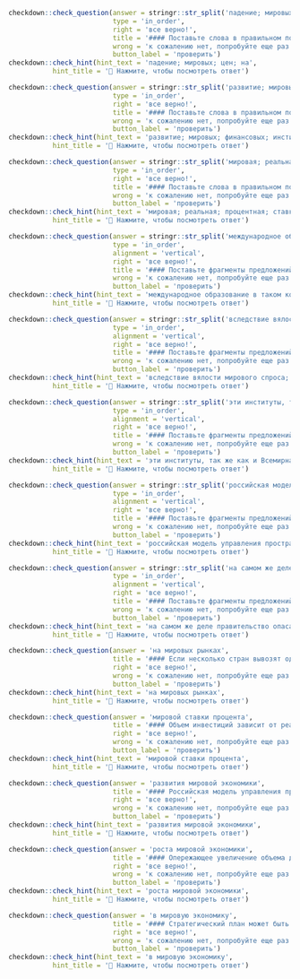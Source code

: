 
```r
checkdown::check_question(answer = stringr::str_split('падение; мировых; цен; на', '; ') |> unlist(), 
                          type = 'in_order',
                          right = 'все верно!',
                          title = '#### Поставьте слова в правильном порядке:',
                          wrong = 'к сожалению нет, попробуйте еще раз...',
                          button_label = 'проверить')
checkdown::check_hint(hint_text = 'падение; мировых; цен; на',
           hint_title = '🔎 Нажмите, чтобы посмотреть ответ')
```

```r
checkdown::check_question(answer = stringr::str_split('развитие; мировых; финансовых; институтов', '; ') |> unlist(), 
                          type = 'in_order',
                          right = 'все верно!',
                          title = '#### Поставьте слова в правильном порядке:',
                          wrong = 'к сожалению нет, попробуйте еще раз...',
                          button_label = 'проверить')
checkdown::check_hint(hint_text = 'развитие; мировых; финансовых; институтов',
           hint_title = '🔎 Нажмите, чтобы посмотреть ответ')
```

```r
checkdown::check_question(answer = stringr::str_split('мировая; реальная; процентная; ставка', '; ') |> unlist(), 
                          type = 'in_order',
                          right = 'все верно!',
                          title = '#### Поставьте слова в правильном порядке:',
                          wrong = 'к сожалению нет, попробуйте еще раз...',
                          button_label = 'проверить')
checkdown::check_hint(hint_text = 'мировая; реальная; процентная; ставка',
           hint_title = '🔎 Нажмите, чтобы посмотреть ответ')
```

```r
checkdown::check_question(answer = stringr::str_split('международное образование в таком контексте видится инструментом интеграции в мировое; научное и образовательное сообщество, работает на повышение престижа страны на; мировой арене и на формирование национальных элит, способствует накоплению человеческого; капитала, который, в свою очередь, гарантирует государствам развитие «экономики знаний» в долгосрочной перспективе', '; ') |> unlist(), 
                          type = 'in_order',
                          alignment = 'vertical',
                          right = 'все верно!',
                          title = '#### Поставьте фрагменты предложений в правильном порядке:',
                          wrong = 'к сожалению нет, попробуйте еще раз...',
                          button_label = 'проверить')
checkdown::check_hint(hint_text = 'международное образование в таком контексте видится инструментом интеграции в мировое; научное и образовательное сообщество, работает на повышение престижа страны на; мировой арене и на формирование национальных элит, способствует накоплению человеческого; капитала, который, в свою очередь, гарантирует государствам развитие «экономики знаний» в долгосрочной перспективе',
           hint_title = '🔎 Нажмите, чтобы посмотреть ответ')
```

```r
checkdown::check_question(answer = stringr::str_split('вследствие вялости мирового спроса; на товары и услуги; и ужесточения кредитной политики; банков объемы экспорта из стран БРИКС существенно снизились', '; ') |> unlist(), 
                          type = 'in_order',
                          alignment = 'vertical',
                          right = 'все верно!',
                          title = '#### Поставьте фрагменты предложений в правильном порядке:',
                          wrong = 'к сожалению нет, попробуйте еще раз...',
                          button_label = 'проверить')
checkdown::check_hint(hint_text = 'вследствие вялости мирового спроса; на товары и услуги; и ужесточения кредитной политики; банков объемы экспорта из стран БРИКС существенно снизились',
           hint_title = '🔎 Нажмите, чтобы посмотреть ответ')
```

```r
checkdown::check_question(answer = stringr::str_split('эти институты, так же как и Всемирная торговая организация, полагаясь в основном; на Вашингтонский консенсус, не смогли достигнуть в существенном плане поставленных перед ними; целей по улучшению уровня жизни основной массы населения планеты даже в развитом; мире и тем более стабилизировать глобальную экономику, чему свидетельством является развивающийся мировой финансовый кризис', '; ') |> unlist(), 
                          type = 'in_order',
                          alignment = 'vertical',
                          right = 'все верно!',
                          title = '#### Поставьте фрагменты предложений в правильном порядке:',
                          wrong = 'к сожалению нет, попробуйте еще раз...',
                          button_label = 'проверить')
checkdown::check_hint(hint_text = 'эти институты, так же как и Всемирная торговая организация, полагаясь в основном; на Вашингтонский консенсус, не смогли достигнуть в существенном плане поставленных перед ними; целей по улучшению уровня жизни основной массы населения планеты даже в развитом; мире и тем более стабилизировать глобальную экономику, чему свидетельством является развивающийся мировой финансовый кризис',
           hint_title = '🔎 Нажмите, чтобы посмотреть ответ')
```

```r
checkdown::check_question(answer = stringr::str_split('российская модель управления пространственным развитием не; отражает современных тенденций развития мировой экономики,; основанных на усилении конкуренции на всех; уровнях управления -предпринимательском, региональном, муниципальном, а также конкуренции между странами', '; ') |> unlist(), 
                          type = 'in_order',
                          alignment = 'vertical',
                          right = 'все верно!',
                          title = '#### Поставьте фрагменты предложений в правильном порядке:',
                          wrong = 'к сожалению нет, попробуйте еще раз...',
                          button_label = 'проверить')
checkdown::check_hint(hint_text = 'российская модель управления пространственным развитием не; отражает современных тенденций развития мировой экономики,; основанных на усилении конкуренции на всех; уровнях управления -предпринимательском, региональном, муниципальном, а также конкуренции между странами',
           hint_title = '🔎 Нажмите, чтобы посмотреть ответ')
```

```r
checkdown::check_question(answer = stringr::str_split('на самом же деле правительство опасалось; того, что производители, получив право выхода; на мировой рынок, почувствуют свою независимость; от государства и вновь начнут бороться против власти', '; ') |> unlist(), 
                          type = 'in_order',
                          alignment = 'vertical',
                          right = 'все верно!',
                          title = '#### Поставьте фрагменты предложений в правильном порядке:',
                          wrong = 'к сожалению нет, попробуйте еще раз...',
                          button_label = 'проверить')
checkdown::check_hint(hint_text = 'на самом же деле правительство опасалось; того, что производители, получив право выхода; на мировой рынок, почувствуют свою независимость; от государства и вновь начнут бороться против власти',
           hint_title = '🔎 Нажмите, чтобы посмотреть ответ')
```

```r
checkdown::check_question(answer = 'на мировых рынках', 
                          title = '#### Если несколько стран вывозят один и тот же товар и каждая из них принимает меры к увеличению экспорта, то предложение этого товара ____________ (**на, мировом, рынке**) может превышать спрос и понижать экспортные цены.',
                          right = 'все верно!', 
                          wrong = 'к сожалению нет, попробуйте еще раз...',
                          button_label = 'проверить')
checkdown::check_hint(hint_text = 'на мировых рынках',
           hint_title = '🔎 Нажмите, чтобы посмотреть ответ')                          
```

```r
checkdown::check_question(answer = 'мировой ставки процента', 
                          title = '#### Объем инвестиций зависит от реальной ____________ (**мировой, ставка, процент**): высокие ставки процента делают некоторые инвестиционные проекты неприбыльными.',
                          right = 'все верно!', 
                          wrong = 'к сожалению нет, попробуйте еще раз...',
                          button_label = 'проверить')
checkdown::check_hint(hint_text = 'мировой ставки процента',
           hint_title = '🔎 Нажмите, чтобы посмотреть ответ')                          
```

```r
checkdown::check_question(answer = 'развития мировой экономики', 
                          title = '#### Российская модель управления пространственным развитием не отражает современных тенденций ____________ (**развитие, мировой, экономика**), основанных на усилении конкуренции на всех уровнях управления -предпринимательском, региональном, муниципальном, а также конкуренции между странами.',
                          right = 'все верно!', 
                          wrong = 'к сожалению нет, попробуйте еще раз...',
                          button_label = 'проверить')
checkdown::check_hint(hint_text = 'развития мировой экономики',
           hint_title = '🔎 Нажмите, чтобы посмотреть ответ')                          
```

```r
checkdown::check_question(answer = 'роста мировой экономики', 
                          title = '#### Опережающее увеличение объема денежных потоков и накопленных финансовых активов по сравнению с темпами ____________ (**рост, мировой, экономика**) стало характерной чертой развития современной мировой валютно-финансовой системы на протяжении нескольких десятилетий.',
                          right = 'все верно!', 
                          wrong = 'к сожалению нет, попробуйте еще раз...',
                          button_label = 'проверить')
checkdown::check_hint(hint_text = 'роста мировой экономики',
           hint_title = '🔎 Нажмите, чтобы посмотреть ответ')                          
```

```r
checkdown::check_question(answer = 'в мировую экономику', 
                          title = '#### Стратегический план может быть ориентирован на достижение следующих трех стратегических целей: создание благоприятного климата для бизнеса; интеграция ____________ (**в, мировой, экономика**); улучшение социальной среды.',
                          right = 'все верно!', 
                          wrong = 'к сожалению нет, попробуйте еще раз...',
                          button_label = 'проверить')
checkdown::check_hint(hint_text = 'в мировую экономику',
           hint_title = '🔎 Нажмите, чтобы посмотреть ответ')                          
```

